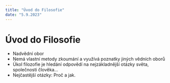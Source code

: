 ```yaml
---
title: "Úvod do Filosofie"
date: "5.9.2023"
---
```


# Úvod do Filosofie

- Nadvědní obor
- Nemá vlastní metody zkoumání a využívá poznatky jiných vědních oborů
- Úkol filozofie je hledání odpovědí na nejzákladnější otázky světa, společnosti člověka...
- Nejčastější otázky: Proč a jak.